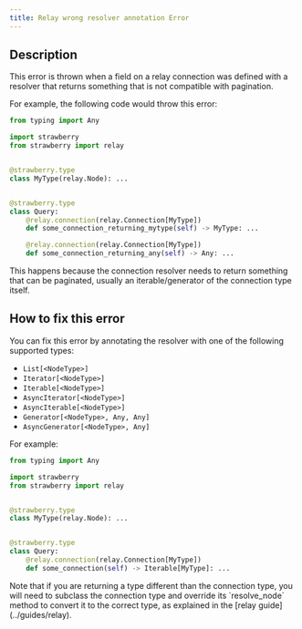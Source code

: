 ```yaml
---
title: Relay wrong resolver annotation Error
---
```




## Description

This error is thrown when a field on a relay connection was defined with a
resolver that returns something that is not compatible with pagination.

For example, the following code would throw this error:

```python
from typing import Any

import strawberry
from strawberry import relay


@strawberry.type
class MyType(relay.Node): ...


@strawberry.type
class Query:
    @relay.connection(relay.Connection[MyType])
    def some_connection_returning_mytype(self) -> MyType: ...

    @relay.connection(relay.Connection[MyType])
    def some_connection_returning_any(self) -> Any: ...
```

This happens because the connection resolver needs to return something that can
be paginated, usually an iterable/generator of the connection type itself.

## How to fix this error

You can fix this error by annotating the resolver with one of the following
supported types:

- `List[<NodeType>]`
- `Iterator[<NodeType>]`
- `Iterable[<NodeType>]`
- `AsyncIterator[<NodeType>]`
- `AsyncIterable[<NodeType>]`
- `Generator[<NodeType>, Any, Any]`
- `AsyncGenerator[<NodeType>, Any]`

For example:

```python
from typing import Any

import strawberry
from strawberry import relay


@strawberry.type
class MyType(relay.Node): ...


@strawberry.type
class Query:
    @relay.connection(relay.Connection[MyType])
    def some_connection(self) -> Iterable[MyType]: ...
```

<Note>
  Note that if you are returning a type different than the connection type, you
  will need to subclass the connection type and override its `resolve_node`
  method to convert it to the correct type, as explained in the [relay
  guide](../guides/relay).
</Note>
